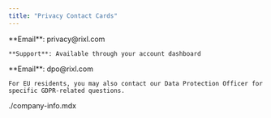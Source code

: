 ```yaml
---
title: "Privacy Contact Cards"
---
```


<Cards>
  <Card title="General Privacy Questions" description="For privacy-related inquiries">
    **Email**: privacy@rixl.com

    **Support**: Available through your account dashboard
  </Card>

  <Card title="EU Data Protection Officer" description="For EU residents">
    **Email**: dpo@rixl.com

    For EU residents, you may also contact our Data Protection Officer for specific GDPR-related questions.
  </Card>

  <include>./company-info.mdx</include>
</Cards>
